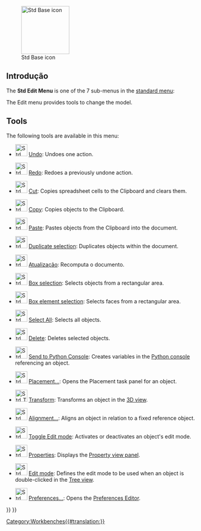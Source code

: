 <languages/>

{{Docnav
|[[Std_File_Menu/pt-br|Menu de Arquivo Padrão]]
|[[Std_View_Menu/pt-br|Menu Visualização Padrão]]
|[[Std_Base|Base Padrão]]
|IconL=
|IconR=
|IconC=Freecad.svg
}}

[[Image:Freecad.svg|thumb|128px|Std Base icon]]

{{TOCright}}

<span id="Introduction"></span>
==Introdução==

The '''Std Edit Menu''' is one of the 7 sub-menus in the [[Standard_Menu|standard menu]]:

<!--Por favor, mantenha as informações abaixo sincronizadas com Std_Base, Standard_Menu, Std_File_Menu etc.-->
{{StdMenu
|
[[Std_File_Menu/pt-br|Arquivo]]
&nbsp;&nbsp;&nbsp;
[[Std_Edit_Menu/pt-br|Editar]]
&nbsp;&nbsp;&nbsp;
[[Std_View_Menu/pt-br|Vista]]
&nbsp;&nbsp;&nbsp;
[[Std_Tools_Menu/pt-br|Ferramentas]]
&nbsp;&nbsp;&nbsp;
[[Std_Macro_Menu/pt-br|Macro]]
&nbsp;&nbsp;&nbsp;
[[Std_Windows_Menu/pt-br|Janelas]]
&nbsp;&nbsp;&nbsp;
[[Std_Help_Menu/pt-br|Ajuda]]
}}

<!--Please keep info below synchronized with Standard_Menu-->
The Edit menu provides tools to change the model.

==Tools==

The following tools are available in this menu:

* [[File:Std_Undo.svg|32px]] [[Std_Undo|Undo]]: Undoes one action.

* [[File:Std_Redo.svg|32px]] [[Std_Redo|Redo]]: Redoes a previously undone action.

* [[File:Std_Cut.svg|32px]] [[Std_Cut|Cut]]: Copies spreadsheet cells to the Clipboard and clears them.

* [[File:Std_Copy.svg|32px]] [[Std_Copy|Copy]]: Copies objects to the Clipboard.

* [[File:Std_Paste.svg|32px]] [[Std_Paste|Paste]]: Pastes objects from the Clipboard into the document. 

* [[File:Std_DuplicateSelection.svg|32px]] [[Std_DuplicateSelection|Duplicate selection]]: Duplicates objects within the document. {{Emphasis|-- If the [[PartDesign_Workbench|PartDesign Workbench]] is active the [[PartDesign_DuplicateSelection|PartDesign DuplicateSelection]] tool ({{Version|1.0}}) appears here instead.}} 

* [[File:Std_Refresh.svg|32px]] [[Std_Refresh|Atualização]]: Recomputa o documento.

* [[File:Std_BoxSelection.svg|32px]] [[Std_BoxSelection|Box selection]]: Selects objects from a rectangular area.

* [[File:Std_BoxElementSelection.svg|32px]] [[Std_BoxElementSelection|Box element selection]]: Selects faces from a rectangular area.

* [[File:Std_SelectAll.svg|32px]] [[Std_SelectAll|Select All]]: Selects all objects.

* [[File:Std_Delete.svg|32px]] [[Std_Delete|Delete]]: Deletes selected objects.

* [[File:Std_SendToPythonConsole.svg|32px]] [[Std_SendToPythonConsole|Send to Python Console]]: Creates variables in the [[Python_console|Python console]] referencing an object.

* [[File:Std_Placement.svg|32px]] [[Std_Placement|Placement...]]: Opens the Placement task panel for an object.

* [[File:Std_TransformManip.svg|32px]] [[Std_TransformManip|Transform]]: Transforms an object in the [[3D_view|3D view]].

* [[File:Std_Alignment.svg|32px]] [[Std_Alignment|Alignment...]]: Aligns an object in relation to a fixed reference object.

* [[File:Std_Edit.svg|32px]] [[Std_Edit|Toggle Edit mode]]: Activates or deactivates an object's edit mode.

* [[File:Std_Properties.svg|32px]] [[Std_Properties|Properties]]: Displays the [[Property_editor|Property view panel]]. {{Version|1.0}}

* [[File:Std_UserEditMode.svg|32px]] [[Std_UserEditMode|Edit mode]]: Defines the edit mode to be used when an object is double-clicked in the [[Tree_view|Tree view]]. {{Version|0.20}}

* [[File:Std_DlgPreferences.svg|32px]] [[Std_DlgPreferences|Preferences...]]: Opens the [[Preferences_Editor|Preferences Editor]]. {{Emphasis|-- On MacOS this menu option may be located in the FreeCAD menu instead of the Edit menu.}}


{{Docnav
|[[Std_File_Menu/pt-br|Menu de Arquivo Padrão]]
|[[Std_View_Menu/pt-br|Menu Visualização Padrão]]
|[[Std_Base|Base Padrão]]
|IconL=
|IconR=
|IconC=Freecad.svg
}}

{{Std_Base_navi{{#translation:}}}}
{{Userdocnavi{{#translation:}}}}
[[Category:Workbenches{{#translation:}}]]